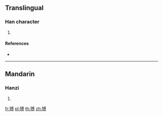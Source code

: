 ==Translingual==

===Han character===
{{Han char|rn=94|rad=犬|as=10|sn=13|four=43246|canj=KHIBI}}

# {{defn|Han|sort=犬10}}

====References====
* {{Han ref|kx=0716.130|dkj=20578|dj=1128.050|hdz=21362.060|uh=733C|ud=29500|bh=DEAA|bd=57002}}

----

==Mandarin==

===Hanzi===
{{cmn-hanzi|pin=[[bó]] ([[bo2]])|wg=po<sup>2</sup>}}

# {{defn|lang=cmn|sort=犬10}}

[[fr:猼]]
[[pl:猼]]
[[th:猼]]
[[zh:猼]]